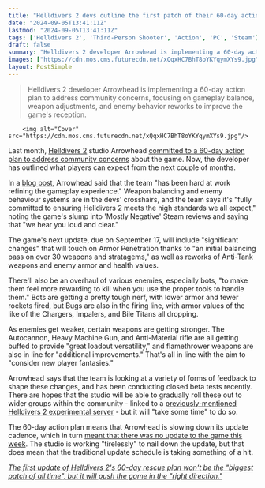 ```yaml
---
title: "Helldivers 2 devs outline the first patch of their 60-day action plan, committing to sweeping armor overhauls and major nerfs to both Bugs and Bots"
date: "2024-09-05T13:41:11Z"
lastmod: "2024-09-05T13:41:11Z"
tags: ['Helldivers 2', 'Third-Person Shooter', 'Action', 'PC', 'Steam']
draft: false
summary: "Helldivers 2 developer Arrowhead is implementing a 60-day action plan to address community concerns, focusing on gameplay balance, weapon adjustments, and enemy behavior reworks to improve the game's reception."
images: ["https://cdn.mos.cms.futurecdn.net/xQqxHC7BhT8oYKYqymXYs9.jpg"]
layout: PostSimple
---
```

> Helldivers 2 developer Arrowhead is implementing a 60-day action plan to address community concerns, focusing on gameplay balance, weapon adjustments, and enemy behavior reworks to improve the game's reception.


        <img alt="Cover" src="https://cdn.mos.cms.futurecdn.net/xQqxHC7BhT8oYKYqymXYs9.jpg"/>
        
Last month, [Helldivers 2](https://www.gamesradar.com/helldivers-2-guide/) studio Arrowhead [committed to a 60-day action plan to address community concerns](https://www.gamesradar.com/games/third-person-shooter/helldivers-2-director-promises-action-not-talk-as-the-studio-aims-to-fix-flamethrowers-prevent-excessive-ragdolling-and-rework-chargers-in-60-days/) about the game. Now, the developer has outlined what players can expect from the next couple of months.

In a [blog post](https://store.steampowered.com/news/app/553850/view/4613462911400573371?l=english), Arrowhead said that the team "has been hard at work refining the gameplay experience." Weapon balancing and enemy behaviour systems are in the devs' crosshairs, and the team says it's "fully committed to ensuring Helldivers 2 meets the high standards we all expect," noting the game's slump into 'Mostly Negative' Steam reviews and saying that "we hear you loud and clear."

The game's next update, due on September 17, will include "significant changes" that will touch on Armor Penetration thanks to "an initial balancing pass on over 30 weapons and stratagems," as well as reworks of Anti-Tank weapons and enemy armor and health values.

There'll also be an overhaul of various enemies, especially bots, "to make them feel more rewarding to kill when you use the proper tools to handle them." Bots are getting a pretty tough nerf, with lower armor and fewer rockets fired, but Bugs are also in the firing line, with armor values of the like of the Chargers, Impalers, and Bile Titans all dropping.

As enemies get weaker, certain weapons are getting stronger. The Autocannon, Heavy Machine Gun, and Anti-Material rifle are all getting buffed to provide "great loadout versatility," and flamethrower weapons are also in line for "additional improvements." That's all in line with the aim to "consider new player fantasies."

Arrowhead says that the team is looking at a variety of forms of feedback to shape these changes, and has been conducting closed beta tests recently. There are hopes that the studio will be able to gradually roll these out to wider groups within the community - linked to a [previously-mentioned Helldivers 2 experimental server](https://www.gamesradar.com/games/third-person-shooter/after-a-string-of-poorly-received-patches-a-helldivers-2-experimental-server-is-being-actively-worked-on-at-arrowhead/) - but it will "take some time" to do so.

The 60-day action plan means that Arrowhead is slowing down its update cadence, which in turn [meant that there was no update to the game this week](https://www.gamesradar.com/games/third-person-shooter/dont-expect-a-helldivers-2-update-today-arrowhead-confirms-as-it-continues-to-work-tirelessly-on-its-60-day-action-plan-to-improve-the-third-person-shooter/). The studio is working "tirelessly" to nail down the update, but that does mean that the traditional update schedule is taking something of a hit.

[<em>The first update of Helldivers 2's 60-day rescue plan won't be the "biggest patch of all time", but it will push the game in the "right direction."</em>](https://www.gamesradar.com/games/third-person-shooter/the-first-update-of-helldivers-2s-60-day-rescue-plan-wont-be-the-biggest-patch-of-all-time-but-it-will-push-the-game-in-the-right-direction/)
        